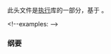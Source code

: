 {{cpp/header/experimental/title|experimental/execution}}
{{cpp/header/experimental/navbar}}

此头文件是[[cpp/experimental/execution|执行]]库的一部分，基于 {{stddoc|p2300R7}}。

{{dsc begin}}
{{dsc h1|包含}}
{{todo}}
&lt;!--examples:
{{dsc inc|cpp/header/dsc exp executor|{{mark_since_networking_ts}}}}
{{dsc inc|cpp/header/dsc exp io_context|{{mark_since_networking_ts}}}}
--&gt;
{{dsc end}}

===纲要===
{{source|1=
namespace std {
  // 辅助概念
  template&lt;class T&gt;
    concept /*movable-value*/ = /* 见下文 */; // 仅用于阐释

  template&lt;class From, class To&gt;
    concept /*decays-to*/ = same_as&lt;decay_t&lt;From&gt;, To&gt;; // 仅用于阐释

  template&lt;class T&gt;
    concept /*class-type*/ = /*decays-to*/&lt;T, T&gt; &amp;&amp; is_class_v&lt;T&gt;;  // 仅用于阐释

  // 可查询对象
  template&lt;class T&gt;
    concept queryable = destructible;

  // 查询
  namespace queries { // 仅用于阐释
    struct forwarding_query_t;
    struct get_allocator_t;
    struct get_stop_token_t;
  }
  using queries::forwarding_query_t;
  using queries::get_allocator_t;
  using queries::get_stop_token_t;
  inline constexpr forwarding_query_t forwarding_query{};
  inline constexpr get_allocator_t get_allocator{};
  inline constexpr get_stop_token_t get_stop_token{};

  template&lt;class T&gt;
    using stop_token_of_t =
      remove_cvref_t&lt;decltype(get_stop_token(declval&lt;T&gt;()))&gt;;

  template&lt;class T&gt;
    concept /*forwarding-query*/ = // 仅用于阐释
      forwarding_query(T{});

  namespace /*exec-envs*/ { // 仅用于阐释
    struct empty_env {};
    struct get_env_t;
  }
  using /*exec-envs*/::empty_env;
  using /*exec-envs*/::get_env_t;
  inline constexpr get_env_t get_env {};

  template&lt;class T&gt;
    using env_of_t = decltype(get_env(declval&lt;T&gt;()));
}

namespace std::execution {
  // 查询
  enum class forward_progress_guarantee;
  namespace queries { // 仅用于阐释
    struct get_scheduler_t;
    struct get_delegatee_scheduler_t;
    struct get_forward_progress_guarantee_t;
    template&lt;class CPO&gt;
      struct get_completion_scheduler_t;
  }
  using queries::get_scheduler_t;
  using queries::get_delegatee_scheduler_t;
  using queries::get_forward_progress_guarantee_t;
  using queries::get_completion_scheduler_t;
  inline constexpr get_scheduler_t get_scheduler{};
  inline constexpr get_delegatee_scheduler_t get_delegatee_scheduler{};
  inline constexpr get_forward_progress_guarantee_t get_forward_progress_guarantee{};
  template&lt;class CPO&gt;
    inline constexpr get_completion_scheduler_t&lt;CPO&gt; get_completion_scheduler{};

  // 调度器
  template&lt;class S&gt;
    concept scheduler = /* 见下文 */;

  // 接收器
  template&lt;class R&gt;
    inline constexpr bool enable_receiver = /* 见下文 */;

  template&lt;class R&gt;
    concept receiver = /* 见下文 */;

  template&lt;class R, class Completions&gt;
    concept receiver_of = /* 见下文 */;

  namespace receivers { // 仅用于阐释
    struct set_value_t;
    struct set_error_t;
    struct set_stopped_t;
  }
  using receivers::set_value_t;
  using receivers::set_error_t;
  using receivers::set_stopped_t;
  inline constexpr set_value_t set_value{};
  inline constexpr set_error_t set_error{};
  inline constexpr set_stopped_t set_stopped{};

  // 操作状态
  template&lt;class O&gt;
    concept operation_state = /* 见下文 */;

  namespace /*op-state*/ { // 仅用于阐释
    struct start_t;
  }
  using /*op-state*/::start_t;
  inline constexpr start_t start{};

  // 发送器
  template&lt;class S&gt;
    inline constexpr bool enable_sender = /* 见说明 */;

  template&lt;class S&gt;
    concept sender = /* 见下文 */;

  template&lt;class S, class E = empty_env&gt;
    concept sender_in = /* 见下文 */;

  template&lt;class S, class R&gt;
    concept sender_to = /* 见下文 */;

  template &lt;class S, class Sig, class E = empty_env&gt;
    concept sender_of = /* 见说明 */;

  template&lt;class... Ts&gt;
    struct /*type-list*/; // 仅用于阐释

  template&lt;class S, class E = empty_env&gt;
    using /*single-sender-value-type*/ = /* 见说明*/; // 仅用于阐释

  template&lt;class S, class E = empty_env&gt;
    concept /*single-sender*/ = /* 见说明 */; // 仅用于阐释

  // 完成签名
  namespace /*completion-signatures*/ { // 仅用于阐释
    struct get_completion_signatures_t;
  }
  using /*completion-signatures*/::get_completion_signatures_t;
  inline constexpr get_completion_signatures_t get_completion_signatures {};

  template&lt;class S, class E = empty_env&gt;
      requires sender_in&lt;S, E&gt;
    using completion_signatures_of_t = /*call-result-t*/&lt;get_completion_signatures_t, S, E&gt;;

  template&lt;class... Ts&gt;
    using /*decayed-tuple*/ = tuple&lt;decay_t&lt;Ts&gt;...&gt;; // 仅用于阐释

  template&lt;class... Ts&gt;
    using /*variant-or-empty*/ = /* 见说明 */; // 仅用于阐释

  template&lt;class S,
           class E = empty_env,
           template&lt;class...&gt; class Tuple = /*decayed-tuple*/,
           template&lt;class...&gt; class Variant = /*variant-or-empty*/&gt;
      requires sender_in&lt;S, E&gt;
    using value_types_of_t = /* 见说明 */;

  template&lt;class S,
           class Env = empty_env,
           template&lt;class...&gt; class Variant = /*variant-or-empty*/&gt;
      requires sender_in&lt;S, E&gt;
    using error_types_of_t = /* 见说明 */;

  template&lt;class S, class E = empty_env&gt;
      requires sender_in&lt;S, E&gt;
    inline constexpr bool sends_stopped = /* 见说明 */;

  // 连接发送器算法
  namespace /*senders-connect*/ { // 仅用于阐释
    struct connect_t;
  }
  using /*senders-connect*/::connect_t;
  inline constexpr connect_t connect{};

  template&lt;class S, class R&gt;
    using connect_result_t = decltype(connect(declval&lt;S&gt;(), declval&lt;R&gt;()));

  // 发送器工厂
  namespace /*senders-factories*/ { // 仅用于阐释
    struct schedule_t;
    struct transfer_just_t;
  }
  inline constexpr /* 未指明 */ just{};
  inline constexpr /* 未指明 */ just_error{};
  inline constexpr /* 未指明 */ just_stopped{};
  using /*senders-factories*/::schedule_t;
  using /*senders-factories*/::transfer_just_t;
  inline constexpr schedule_t schedule{};
  inline constexpr transfer_just_t transfer_just{};
  inline constexpr /* 未指明 */ read{};

  template&lt;scheduler S&gt;
    using schedule_result_t = decltype(schedule(declval&lt;S&gt;()));

  // 发送器适配器
  namespace /*sender-adaptor-closure*/ { // 仅用于阐释
    template&lt;/*class-type*/ D&gt;
      struct sender_adaptor_closure { };
  }
  using /*sender-adaptor-closure*/::sender_adaptor_closure;

  namespace /*sender-adaptors*/ { // 仅用于阐释
    struct on_t;
    struct transfer_t;
    struct schedule_from_t;
    struct then_t;
    struct upon_error_t;
    struct upon_stopped_t;
    struct let_value_t;
    struct let_error_t;
    struct let_stopped_t;
    struct bulk_t;
    struct split_t;
    struct when_all_t;
    struct when_all_with_variant_t;
    struct transfer_when_all_t;
    struct transfer_when_all_with_variant_t;
    struct into_variant_t;
    struct stopped_as_optional_t;
    struct stopped_as_error_t;
    struct ensure_started_t;
  }
  using /*sender-adaptors*/::on_t;
  using /*sender-adaptors*/::transfer_t;
  using /*sender-adaptors*/::schedule_from_t;
  using /*sender-adaptors*/::then_t;
  using /*sender-adaptors*/::upon_error_t;
  using /*sender-adaptors*/::upon_stopped_t;
  using /*sender-adaptors*/::let_value_t;
  using /*sender-adaptors*/::let_error_t;
  using /*sender-adaptors*/::let_stopped_t;
  using /*sender-adaptors*/::bulk_t;
  using /*sender-adaptors*/::split_t;
  using /*sender-adaptors*/::when_all_t;
  using /*sender-adaptors*/::when_all_with_variant_t;
  using /*sender-adaptors*/::transfer_when_all_t;
  using /*sender-adaptors*/::transfer_when_all_with_variant_t;
  using /*sender-adaptors*/::into_variant_t;
  using /*sender-adaptors*/::stopped_as_optional_t;
  using /*sender-adaptors*/::stopped_as_error_t;
  using /*sender-adaptors*/::ensure_started_t;

  inline constexpr on_t on{};
  inline constexpr transfer_t transfer{};
  inline constexpr schedule_from_t schedule_from{};

  inline constexpr then_t then{};
  inline constexpr upon_error_t upon_error{};
  inline constexpr upon_stopped_t upon_stopped{};

  inline constexpr let_value_t let_value{};
  inline constexpr let_error_t let_error{};
  inline constexpr let_stopped_t let_stopped{};

  inline constexpr bulk_t bulk{};

  inline constexpr split_t split{};
  inline constexpr when_all_t when_all{};
  inline constexpr when_all_with_variant_t when_all_with_variant{};
  inline constexpr transfer_when_all_t transfer_when_all{};
  inline constexpr transfer_when_all_with_variant_t
    transfer_when_all_with_variant{};

  inline constexpr into_variant_t into_variant{};

  inline constexpr stopped_as_optional_t stopped_as_optional;

  inline constexpr stopped_as_error_t stopped_as_error;

  inline constexpr ensure_started_t ensure_started{};

  // 发送器消耗器
  namespace /*sender-consumers*/ { // 仅用于阐释
    struct start_detached_t;
  }
  using /*sender-consumers*/::start_detached_t;
  inline constexpr start_detached_t start_detached{};

  // 发送器和接收器的工具
  // [exec.utils.rcvr.adptr]
  template&lt;
      /*class-type*/ Derived,
      receiver Base = /* 未指明 */&gt; // 实参不是关联实体
    class receiver_adaptor;

  template&lt;class Fn&gt;
    concept /*completion-signature*/ = // 仅用于阐释
      /* 见说明 */;

  // [exec.utils.cmplsigs]
  template&lt;/*completion-signature*/... Fns&gt;
    struct completion_signatures {};

  template&lt;class... Args&gt; // 仅用于阐释
    using /*default-set-value*/ =
      completion_signatures&lt;set_value_t(Args...)&gt;;

  template&lt;class Err&gt; // 仅用于阐释
    using /*default-set-error*/ =
      completion_signatures&lt;set_error_t(Err)&gt;;

  template&lt;class Sigs&gt; // 仅用于阐释
    concept /*valid-completion-signatures*/ = /* 见说明 */;

  // [exec.utils.mkcmplsigs]
  template&lt;
    sender Sndr,
    class Env = empty_env,
    /*valid-completion-signatures*/ AddlSigs = completion_signatures&lt;&gt;,
    template&lt;class...&gt; class SetValue = /* 见说明 */,
    template&lt;class&gt; class SetError = /* 见说明 */,
    /*valid-completion-signatures*/ SetStopped = completion_signatures&lt;set_stopped_t()&gt;&gt;
      requires sender_in&lt;Sndr, Env&gt;
  using make_completion_signatures = completion_signatures&lt;/* 见说明 */&gt;;

  // 执行资源
  class run_loop;
}

namespace std::this_thread {
  // 查询
  namespace queries { // 仅用于阐释only
    struct execute_may_block_caller_t;
  }
  using queries::execute_may_block_caller_t;
  inline constexpr execute_may_block_caller_t execute_may_block_caller{};

  namespace /*this-thread*/ { // 仅用于阐释
    struct /*sync-wait-env*/; // 仅用于阐释
    template&lt;class S&gt;
        requires sender_in&lt;S, /*sync-wait-env*/&gt;
      using /*sync-wait-type*/ = /* 见下文 */; // 仅用于阐释
    template&lt;class S&gt;
      using /*sync-wait-with-variant-type*/ = /* 见下文 */; // 仅用于阐释

    struct sync_wait_t;
    struct sync_wait_with_variant_t;
  }
  using /*this-thread*/::sync_wait_t;
  using /*this-thread*/::sync_wait_with_variant_t;
  inline constexpr sync_wait_t sync_wait{};
  inline constexpr sync_wait_with_variant_t sync_wait_with_variant{};
}

namespace std::execution {
  // 单向执行
  namespace execute { // 仅用于阐释
    struct execute_t;
  }
  using execute::execute_t;
  inline constexpr execute_t execute{};

  // [exec.as.awaitable]
  namespace /*coro-utils*/ { // 仅用于阐释
    struct as_awaitable_t;
  }
  using /*coro-utils*/::as_awaitable_t;
  inline constexpr as_awaitable_t as_awaitable;

  // [exec.with.awaitable.senders]
  template&lt;/*class-type*/ Promise&gt;
    struct with_awaitable_senders;
}
}}

{{langlinks|de|en|es|fr|ja|ru}}